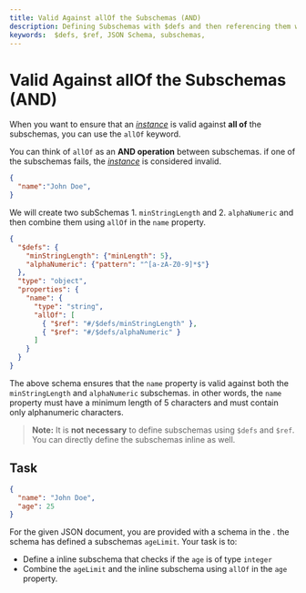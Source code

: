 ```yaml
---
title: Valid Against allOf the Subschemas (AND)
description: Defining Subschemas with $defs and then referencing them with $ref 
keywords:  $defs, $ref, JSON Schema, subschemas, 
---
```



# Valid Against allOf the Subschemas (AND) 

When you want to ensure that an [_instance_](https://json-schema.org/learn/glossary#instance) is valid against **all of** the subschemas, you can use the `allOf` keyword. 

You can think of `allOf` as an **AND operation** between subschemas. if one of the subschemas fails, the [_instance_](https://json-schema.org/learn/glossary#instance) is considered invalid.



```json
{
  "name":"John Doe",
}
```

We will create two subSchemas 1. `minStringLength` and 2. `alphaNumeric` and then combine them using `allOf` in the `name` property.

```json highlightLineStart={10} highlightLineEnd={13}
{
  "$defs": {
    "minStringLength": {"minLength": 5},
    "alphaNumeric": {"pattern": "^[a-zA-Z0-9]*$"}
  },
  "type": "object",
  "properties": {
    "name": {
      "type": "string",
      "allOf": [
        { "$ref": "#/$defs/minStringLength" },
        { "$ref": "#/$defs/alphaNumeric" }
      ]
    }
  }
}
```

The above schema ensures that the `name` property is valid against both the `minStringLength` and `alphaNumeric` subschemas. in other words, the `name` property must have a minimum length of 5 characters and must contain only alphanumeric characters.  

> **Note:** It is **not necessary** to define subschemas using `$defs` and `$ref`. You can directly define the subschemas inline as well.

## Task 

```json 
{
  "name": "John Doe",
  "age": 25
}
```

For the given JSON document, you are provided with a schema in the <SideEditorLink/>. the schema has defined a subschemas `ageLimit`.
Your task is to: 
- Define a inline subschema that checks if the `age` is of type `integer`
- Combine the `ageLimit` and the inline subschema using `allOf` in the `age` property.